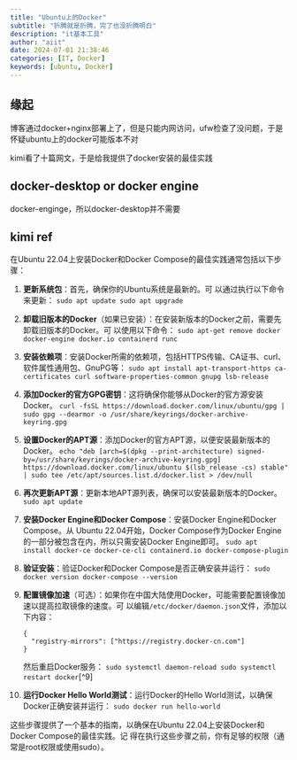 ```yaml
---
title: "Ubuntu上的Docker"
subtitle: "折腾就是折腾，完了也没折腾明白"
description: "it基本工具"
author: "aiit"
date: 2024-07-01 21:38:46
categories: [IT, Docker]
keywords: [ubuntu, Docker]
---
```


## 缘起

博客通过docker+nginx部署上了，但是只能内网访问，ufw检查了没问题，于是怀疑ubuntu上的docker可能版本不对

kimi看了十篇网文，于是给我提供了docker安装的最佳实践

## docker-desktop or docker engine

docker-enginge，所以docker-desktop并不需要

## kimi ref

在Ubuntu 22.04上安装Docker和Docker Compose的最佳实践通常包括以下步骤：

1.  **更新系统包**：首先，确保你的Ubuntu系统是最新的。可
    以通过执行以下命令来更新： `sudo apt update sudo apt upgrade`

2.  **卸载旧版本的Docker**（如果已安装）：在安装新版本的Docker之前，需要先卸载旧版本的Docker。可
    以使用以下命令： `sudo apt-get remove docker docker-engine docker.io containerd runc`

3.  **安装依赖项**：安装Docker所需的依赖项，包括HTTPS传输、CA证书、curl、软件属性通用包、GnuPG等： `sudo apt install apt-transport-https ca-certificates curl software-properties-common gnupg lsb-release`

4.  **添加Docker的官方GPG密钥**：这将确保你能够从Docker的官方源安装Docker。
    `curl -fsSL https://download.docker.com/linux/ubuntu/gpg | sudo gpg --dearmor -o /usr/share/keyrings/docker-archive-keyring.gpg`

5.  **设置Docker的APT源**：添加Docker的官方APT源，以便安装最新版本的Docker。
    `echo "deb [arch=$(dpkg --print-architecture) signed-by=/usr/share/keyrings/docker-archive-keyring.gpg] https://download.docker.com/linux/ubuntu $(lsb_release -cs) stable" | sudo tee /etc/apt/sources.list.d/docker.list > /dev/null`

6.  **再次更新APT源**：更新本地APT源列表，确保可以安装最新版本的Docker。
    `sudo apt update`

7.  **安装Docker Engine和Docker Compose**：安装Docker Engine和Docker Compose。从
    Ubuntu 22.04开始，Docker Compose作为Docker Engine的一部分被包含在内，所以只需安装Docker Engine即可。
    `sudo apt install docker-ce docker-ce-cli containerd.io docker-compose-plugin`

8.  **验证安装**：验证Docker和Docker Compose是否正确安装并运行： `sudo docker version docker-compose --version`

9.  **配置镜像加速**（可选）：如果你在中国大陆使用Docker，可能需要配置镜像加速以提高拉取镜像的速度。可
    以编辑`/etc/docker/daemon.json`文件，添加以下内容：

    ```         
    {
      "registry-mirrors": ["https://registry.docker-cn.com"]
    }
    ```

    然后重启Docker服务： `sudo systemctl daemon-reload sudo systemctl restart docker`\[\^9\]

10. **运行Docker Hello World测试**：运行Docker的Hello World测试，以确保Docker正确安装并运行： `sudo docker run hello-world`

这些步骤提供了一个基本的指南，以确保在Ubuntu 22.04上安装Docker和Docker Compose的最佳实践。记
得在执行这些步骤之前，你有足够的权限（通常是root权限或使用sudo）。
